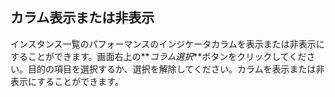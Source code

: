 ## カラム表示または非表示

インスタンス一覧のパフォーマンスのインジケータカラムを表示または非表示にすることができます。画面右上の**_コラム選択_**ボタンをクリックしてください。目的の項目を選択するか、選択を解除してください。カラムを表示または非表示にすることができます。
